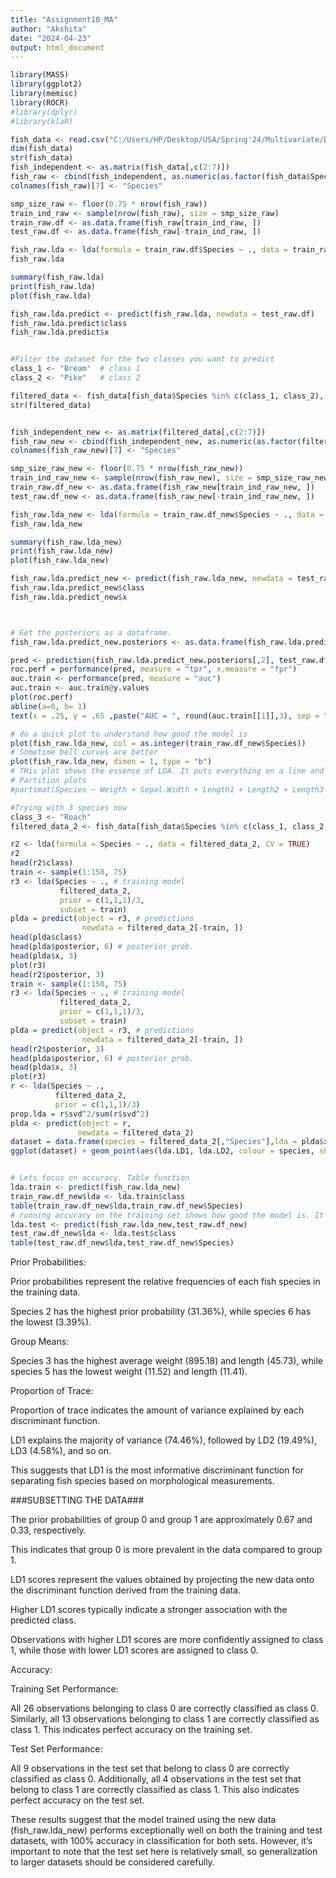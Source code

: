 ---
title: "Assignment10_MA"
author: "Akshita"
date: "2024-04-23"
output: html_document
---

```{r}
library(MASS)
library(ggplot2)
library(memisc)
library(ROCR)
#library(dplyr)
#library(klaR)

fish_data <- read.csv("C:/Users/HP/Desktop/USA/Spring'24/Multivariate/Datasets/Fish_dataset.csv")
dim(fish_data)
str(fish_data)
fish_independent <- as.matrix(fish_data[,c(2:7)])
fish_raw <- cbind(fish_independent, as.numeric(as.factor(fish_data$Species))-1)
colnames(fish_raw)[7] <- "Species"

smp_size_raw <- floor(0.75 * nrow(fish_raw))
train_ind_raw <- sample(nrow(fish_raw), size = smp_size_raw)
train_raw.df <- as.data.frame(fish_raw[train_ind_raw, ])
test_raw.df <- as.data.frame(fish_raw[-train_ind_raw, ])

fish_raw.lda <- lda(formula = train_raw.df$Species ~ ., data = train_raw.df)
fish_raw.lda

summary(fish_raw.lda)
print(fish_raw.lda)
plot(fish_raw.lda)

fish_raw.lda.predict <- predict(fish_raw.lda, newdata = test_raw.df)
fish_raw.lda.predict$class
fish_raw.lda.predict$x


#Filter the dataset for the two classes you want to predict
class_1 <- "Bream"  # class 1
class_2 <- "Pike"   # class 2

filtered_data <- fish_data[fish_data$Species %in% c(class_1, class_2), ]
str(filtered_data)


fish_independent_new <- as.matrix(filtered_data[,c(2:7)])
fish_raw_new <- cbind(fish_independent_new, as.numeric(as.factor(filtered_data$Species))-1)
colnames(fish_raw_new)[7] <- "Species"

smp_size_raw_new <- floor(0.75 * nrow(fish_raw_new))
train_ind_raw_new <- sample(nrow(fish_raw_new), size = smp_size_raw_new)
train_raw.df_new <- as.data.frame(fish_raw_new[train_ind_raw_new, ])
test_raw.df_new <- as.data.frame(fish_raw_new[-train_ind_raw_new, ])

fish_raw.lda_new <- lda(formula = train_raw.df_new$Species ~ ., data = train_raw.df_new)
fish_raw.lda_new

summary(fish_raw.lda_new)
print(fish_raw.lda_new)
plot(fish_raw.lda_new)

fish_raw.lda.predict_new <- predict(fish_raw.lda_new, newdata = test_raw.df_new)
fish_raw.lda.predict_new$class
fish_raw.lda.predict_new$x



# Get the posteriors as a dataframe.
fish_raw.lda.predict_new.posteriors <- as.data.frame(fish_raw.lda.predict_new$posterior)

pred <- prediction(fish_raw.lda.predict_new.posteriors[,2], test_raw.df_new$Species)
roc.perf = performance(pred, measure = "tpr", x.measure = "fpr")
auc.train <- performance(pred, measure = "auc")
auc.train <- auc.train@y.values
plot(roc.perf)
abline(a=0, b= 1)
text(x = .25, y = .65 ,paste("AUC = ", round(auc.train[[1]],3), sep = ""))

# do a quick plot to understand how good the model is
plot(fish_raw.lda_new, col = as.integer(train_raw.df_new$Species))
# Sometime bell curves are better
plot(fish_raw.lda_new, dimen = 1, type = "b")
# THis plot shows the essense of LDA. It puts everything on a line and finds cutoffs. 
# Partition plots
#partimat(Species ~ Weigth + Sepal.Width + Length1 + Length2 + Length3 + Height + Width, data=train_raw.df_new, method="lda")

#Trying with 3 species now
class_3 <- "Roach"
filtered_data_2 <- fish_data[fish_data$Species %in% c(class_1, class_2, class_3), ]

r2 <- lda(formula = Species ~ ., data = filtered_data_2, CV = TRUE)
r2
head(r2$class)
train <- sample(1:150, 75)
r3 <- lda(Species ~ ., # training model
           filtered_data_2,
           prior = c(1,1,1)/3,
           subset = train)
plda = predict(object = r3, # predictions
                newdata = filtered_data_2[-train, ])
head(plda$class)
head(plda$posterior, 6) # posterior prob.
head(plda$x, 3)
plot(r3)
head(r2$posterior, 3)
train <- sample(1:150, 75)
r3 <- lda(Species ~ ., # training model
           filtered_data_2,
           prior = c(1,1,1)/3,
           subset = train)
plda = predict(object = r3, # predictions
                newdata = filtered_data_2[-train, ])
head(r2$posterior, 3)
head(plda$posterior, 6) # posterior prob.
head(plda$x, 3)
plot(r3)
r <- lda(Species ~ .,
          filtered_data_2,
          prior = c(1,1,1)/3)
prop.lda = r$svd^2/sum(r$svd^2)
plda <- predict(object = r,
               newdata = filtered_data_2)
dataset = data.frame(species = filtered_data_2[,"Species"],lda = plda$x)
ggplot(dataset) + geom_point(aes(lda.LD1, lda.LD2, colour = species, shape = species), size = 2.5) + labs(x = paste("LD1 (", percent(prop.lda[1]), ")", sep=""),y = paste("LD2 (", percent(prop.lda[2]), ")", sep=""))


# Lets focus on accuracy. Table function
lda.train <- predict(fish_raw.lda_new)
train_raw.df_new$lda <- lda.train$class
table(train_raw.df_new$lda,train_raw.df_new$Species)
# running accuracy on the training set shows how good the model is. It is not an indication of "true" accuracy. We will use the test set to approximate accuracy
lda.test <- predict(fish_raw.lda_new,test_raw.df_new)
test_raw.df_new$lda <- lda.test$class
table(test_raw.df_new$lda,test_raw.df_new$Species)


```

Prior Probabilities:

Prior probabilities represent the relative frequencies of each fish species in the training data.

Species 2 has the highest prior probability (31.36%), while species 6 has the lowest (3.39%).

Group Means:

Species 3 has the highest average weight (895.18) and length (45.73), while species 5 has the lowest weight (11.52) and length (11.41).

Proportion of Trace:

Proportion of trace indicates the amount of variance explained by each discriminant function.

LD1 explains the majority of variance (74.46%), followed by LD2 (19.49%), LD3 (4.58%), and so on.

This suggests that LD1 is the most informative discriminant function for separating fish species based on morphological measurements.

###SUBSETTING THE DATA###

The prior probabilities of group 0 and group 1 are approximately 0.67 and 0.33, respectively.

This indicates that group 0 is more prevalent in the data compared to group 1.

LD1 scores represent the values obtained by projecting the new data onto the discriminant function derived from the training data.

Higher LD1 scores typically indicate a stronger association with the predicted class.

Observations with higher LD1 scores are more confidently assigned to class 1, while those with lower LD1 scores are assigned to class 0.

Accuracy:

Training Set Performance:

All 26 observations belonging to class 0 are correctly classified as class 0.
Similarly, all 13 observations belonging to class 1 are correctly classified as class 1. This indicates perfect accuracy on the training set.

Test Set Performance:

All 9 observations in the test set that belong to class 0 are correctly classified as class 0. Additionally, all 4 observations in the test set that belong to class 1 are correctly classified as class 1. This also indicates perfect accuracy on the test set.

These results suggest that the model trained using the new data (fish_raw.lda_new) performs exceptionally well on both the training and test datasets, with 100% accuracy in classification for both sets. However, it's important to note that the test set here is relatively small, so generalization to larger datasets should be considered carefully.

